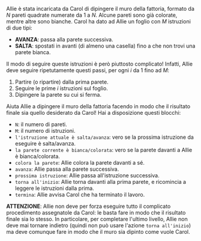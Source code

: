 
Allie è stata incaricata da Carol di dipingere il muro della fattoria, formato da $N$ pareti quadrate numerate da $1$ a $N$.
Alcune pareti sono già colorate, mentre altre sono bianche.
Carol ha dato ad Allie un foglio con $M$ istruzioni di due tipi:
- **AVANZA**: passa alla parete successiva.
- **SALTA**: spostati in avanti (di almeno una casella) fino a che non trovi una parete bianca.

Il modo di seguire queste istruzioni è però piuttosto complicato! Infatti, Allie deve seguire ripetutamente questi passi, per ogni $i$ da $1$ fino ad $M$:
1. Partire (o ripartire) dalla prima parete.
1. Seguire le prime $i$ istruzioni sul foglio.
1. Dipingere la parete su cui si ferma.

Aiuta Allie a dipingere il muro della fattoria facendo in modo che il risultato finale sia quello desiderato da Carol! Hai a disposizione questi blocchi:

- `N`: il numero di pareti.
- `M`: il numero di istruzioni.
- `l'istruzione attuale è salta/avanza`: vero se la prossima istruzione da eseguire è salta/avanza.
- `la parete corrente è bianca/colorata`: vero se la parete davanti a Allie è bianca/colorata.
- `colora la parete`: Allie colora la parete davanti a sé.
- `avanza`: Allie passa alla parete successiva.
- `prossima istruzione`: Allie passa all'istruzione successiva.
- `torna all'inizio`: Allie torna davanti alla prima parete, e ricomincia a leggere le istruzioni dalla prima.
- `termina`: Allie avvisa Carol che ha terminato il lavoro.

**ATTENZIONE**: Allie non deve per forza eseguire tutto il complicato procedimento assegnatole da Carol: le basta fare in modo che il risultato finale sia lo stesso.
In particolare, per completare l'ultimo livello, Allie non deve mai tornare indietro (quindi non può usare l'azione `torna all'inizio`) ma deve comunque fare in modo che il muro sia dipinto come vuole Carol.

<Blockly
  customBlocks={customBlocks}
  initialBlocks={initialBlocks}
  testcases={testcases}
  visualizer={Visualizer}
/>
